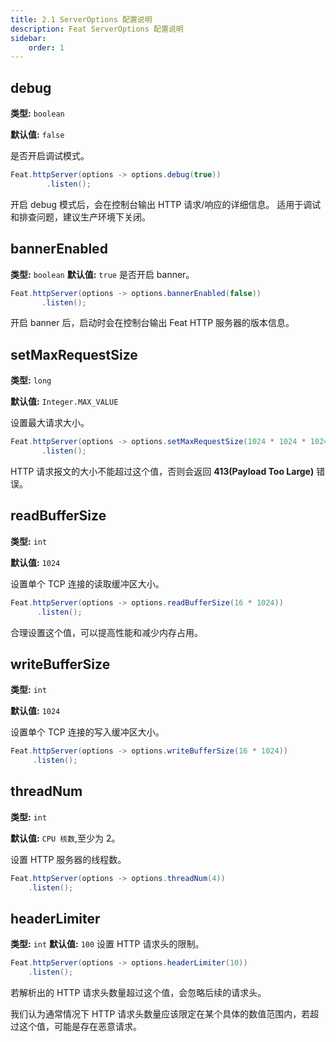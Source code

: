 ```yaml
---
title: 2.1 ServerOptions 配置说明
description: Feat ServerOptions 配置说明
sidebar:
    order: 1
---
```


## debug
**类型:** `boolean`

**默认值:** `false`

是否开启调试模式。

```java "debug(true)"
Feat.httpServer(options -> options.debug(true))
        .listen();
```
开启 debug 模式后，会在控制台输出 HTTP 请求/响应的详细信息。
适用于调试和排查问题，建议生产环境下关闭。


## bannerEnabled
**类型:** `boolean`
**默认值:** `true`
是否开启 banner。
```java "bannerEnabled(false)"
Feat.httpServer(options -> options.bannerEnabled(false))
       .listen();
```
开启 banner 后，启动时会在控制台输出 Feat HTTP 服务器的版本信息。


## setMaxRequestSize
**类型:** `long`

**默认值:** `Integer.MAX_VALUE`

设置最大请求大小。
```java "setMaxRequestSize(1024 * 1024 * 1024)"
Feat.httpServer(options -> options.setMaxRequestSize(1024 * 1024 * 1024))
       .listen();
```
HTTP 请求报文的大小不能超过这个值，否则会返回 **413(Payload Too Large)** 错误。

## readBufferSize
**类型:** `int`

**默认值:** `1024`

设置单个 TCP 连接的读取缓冲区大小。
```java "readBufferSize(16 * 1024)"
Feat.httpServer(options -> options.readBufferSize(16 * 1024))
      .listen();
```
合理设置这个值，可以提高性能和减少内存占用。

## writeBufferSize
**类型:** `int`

**默认值:** `1024`

设置单个 TCP 连接的写入缓冲区大小。
```java "writeBufferSize(16 * 1024)"
Feat.httpServer(options -> options.writeBufferSize(16 * 1024))
     .listen();
```

## threadNum
**类型:** `int`

**默认值:** `CPU 核数`,至少为 2。

设置 HTTP 服务器的线程数。
```java "threadNum(4)"
Feat.httpServer(options -> options.threadNum(4))
    .listen();
```

## headerLimiter
**类型:** `int`
**默认值:** `100`
设置 HTTP 请求头的限制。
```java "headerLimiter(10)"
Feat.httpServer(options -> options.headerLimiter(10))
    .listen();
```
若解析出的 HTTP 请求头数量超过这个值，会忽略后续的请求头。

我们认为通常情况下 HTTP 请求头数量应该限定在某个具体的数值范围内，若超过这个值，可能是存在恶意请求。